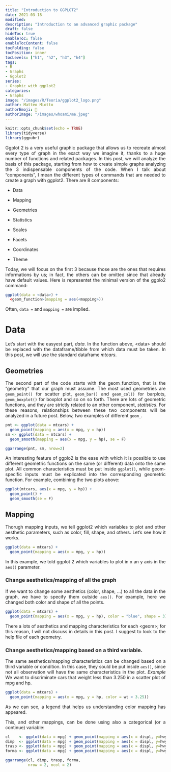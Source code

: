 ```yaml
---
title: "Introduction to GGPLOT2"
date: 2021-03-18
modified: 
description: "Introduction to an advanced graphic package"
draft: false
hideToc: true
enableToc: false
enableTocContent: false
tocFolding: false
tocPosition: inner
tocLevels: ["h1", "h2", "h3", "h4"]
tags:
- R
- Graphs
- Ggplot2
series:
- Graphic with ggplot2
categories:
- Graphs
image: "/images/R/Teoria/ggplot2_logo.png"
author: Matteo Miotto
authorEmoji: 🤖
authorImage: "/images/whoami/me.jpeg"
---
```

<div style="text-align: justify;"> 

```r
knitr::opts_chunk$set(echo = TRUE)
library(tidyverse)
library(ggpubr)
```

Ggplot 2 is a very useful graphic package that allows us to recreate almost every type of graph in the exact way we imagine it, thanks to a huge number of functions and related packages.
In this post, we will analyze the basis of this package, starting from how to create simple graphs analyzing the 3 indispensable components of the code.
When I talk about "components", I mean the different types of commands that are needed to create a graph with ggplot2. 
There are 8 components:

* Data 

* Mapping 

* Geometries 

* Statistics 

* Scales 

* Facets 

* Coordinates 

* Theme

Today, we will focus on the first 3 because those are the ones that requires informations by us; in fact, the others can be omitted since that already have default values.
Here is representet the minimal version of the ggplo2 command:
``` r
ggplot(data = <data>) +
  <geom_function>(mapping = aes(<mapping>))
```
Often, `data =` and `mapping =` are implied.

# Data
Let's start with the easyest part, *data*.
In the function above, \<data\> should be replaced with the dataframe/tibble from which data must be taken.
In this post, we will use the standard dataframe *mtcars*.


## Geometries
The second part of the code starts with the geom_function, that is the "geometry" that our graph must assume. 
The most used geometries are `geom_point()` for scatter plot, `geom_bar()` and `geom_col()` for barplots, `geom_boxplot()` for boxplot and so on so forth.
There are lots of geometric functions, and they are strictly related to an other component, *statistics*. For these reasons, relationships between these two components will be analyzed in a future post.
Below, two examples of different `geom_`.

```r
pnt <- ggplot(data = mtcars) +
  geom_point(mapping = aes(x = mpg, y = hp))
sm <- ggplot(data = mtcars) +
  geom_smooth(mapping = aes(x = mpg, y = hp), se = F)
```

```r
ggarrange(pnt, sm, nrow=2)
```


An interesting feature of ggplo2 is the ease with which it is possible to use different geometric functions on the same (or different) data onto the same plot.
All common characteristics must be put inside `ggplot()`, while geom-specific inputs must be explicated into the corresponding geometric function.
For example, combining the two plots above:

```r
ggplot(mtcars, aes(x = mpg, y = hp)) +
  geom_point() +
  geom_smooth(se = F)
```

## Mapping
Thorugh mapping inputs, we tell ggplot2 which variables to plot and other aesthetic parameters, such as color, fill, shape, and others.
Let's see how it works.
```r
ggplot(data = mtcars) +
  geom_point(mapping = aes(x = mpg, y = hp))
```
In this example, we told ggplot 2 which variables to plot in x an y axis in the `aes()` parameter.

### Change aesthetics/mapping of all the graph
If we want to change some aesthetics (color, shape, ...) to all the data in the graph, we have to specify them outside `aes()`.
For example, here we changed both color and shape of all the points.

```r
ggplot(data = mtcars) +
  geom_point(mapping = aes(x = mpg, y = hp), color = "blue", shape = 3)
```
There a lots of aesthetics and mapping characteristics for each \<geom\>; for this reason, I will not discuss in details in this post. I suggest to look to the help file of each geometry.


### Change aesthetics/mapping based on a third variable.
The same aesthetics/mapping characteristics can be changed based on a third variable or condition.
In this case, they sould be put inside `aes()`, since not all observation will have the same characteristics in the plot.
*Example* 
We want to discriminate cars that weight less than 3.250 in a scatter plot of mpg and hp.
```r
ggplot(data = mtcars) +
  geom_point(mapping = aes(x = mpg, y = hp, color = wt < 3.25))
```
As we can see, a legend that helps us understanding color mapping has appeared.

This, and other mappings, can be done using also a categorical (or a continue) variable:
```r

cl    <- ggplot(data = mpg) + geom_point(mapping = aes(x = displ, y=hwy, color = class)) + labs(title = "Color")
dimp  <- ggplot(data = mpg) + geom_point(mapping = aes(x = displ, y=hwy, size = class)) + labs(title = "Dimension")
trasp <- ggplot(data = mpg) + geom_point(mapping = aes(x = displ, y=hwy, alpha = class)) + labs(title = "Alpha")
forma <- ggplot(data = mpg) + geom_point(mapping = aes(x = displ, y=hwy, shape = class)) + labs(title = "Shape")

```

```r
ggarrange(cl, dimp, trasp, forma, 
          nrow = 2, ncol = 2)
```
</div>